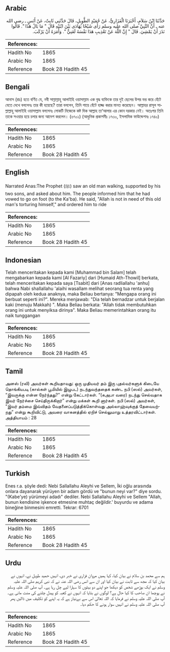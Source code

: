 ## Arabic


<div dir="rtl" lang="ar" style={{fontSize:'larger',backgroundColor:'#f8f9fa',padding:20}}>
حَدَّثَنَا ابْنُ سَلاَمٍ، أَخْبَرَنَا الْفَزَارِيُّ، عَنْ حُمَيْدٍ الطَّوِيلِ، قَالَ حَدَّثَنِي ثَابِتٌ، عَنْ أَنَسٍ ـ رضى الله عنه ـ أَنَّ النَّبِيَّ صلى الله عليه وسلم رَأَى شَيْخًا يُهَادَى بَيْنَ ابْنَيْهِ قَالَ ‏"‏ مَا بَالُ هَذَا ‏"‏‏.‏ قَالُوا نَذَرَ أَنْ يَمْشِيَ‏.‏ قَالَ ‏"‏ إِنَّ اللَّهَ عَنْ تَعْذِيبِ هَذَا نَفْسَهُ لَغَنِيٌّ ‏"‏‏.‏ وَأَمَرَهُ أَنْ يَرْكَبَ‏.‏
</div>
<div style={{backgroundColor:'#f8f9fa',padding:20, marginBottom: 10}}><table> <thead> <tr> <th>References:</th> <th></th> </tr> </thead> <tbody><tr><td>Hadith No</td><td>1865</td></tr><tr><td>Arabic No</td><td>1865</td></tr><tr><td>Reference</td><td>Book 28 Hadith 45</td></tr></tbody></table></div>

## Bengali


<div dir="ltr" lang="bn" style={{fontSize:'larger',backgroundColor:'#f8f9fa',padding:20}}>
আনাস (রাঃ) হতে বর্ণিত যে, নবী সাল্লাল্লাহু আলাইহি ওয়াসাল্লাম এক বৃদ্ধ ব্যক্তিকে তার দুই ছেলের উপর ভর করে হেঁটে যেতে দেখে বললেনঃ তার কী হয়েছে? তারা বললেন, তিনি পায়ে হেঁটে হাজ্জ করার মানত করেছেন। আল্লাহর রাসূল সাল্লাল্লাহু আলাইহি ওয়াসাল্লাম বললেনঃ লোকটি নিজেকে কষ্ট দিক আল্লাহ তা‘আলার এর কোন দরকার নেই। অতঃপর তিনি তাকে সওয়ার হয়ে চলার জন্য আদেশ করলেন। (৬৭০১) (আধুনিক প্রকাশনীঃ ১৭৩০, ইসলামিক ফাউন্ডেশনঃ ১৭৪০)
</div>
<div style={{backgroundColor:'#f8f9fa',padding:20, marginBottom: 10}}><table> <thead> <tr> <th>References:</th> <th></th> </tr> </thead> <tbody><tr><td>Hadith No</td><td>1865</td></tr><tr><td>Arabic No</td><td>1865</td></tr><tr><td>Reference</td><td>Book 28 Hadith 45</td></tr></tbody></table></div>

## English


<div dir="ltr" lang="en" style={{fontSize:'larger',backgroundColor:'#f8f9fa',padding:20}}>
Narrated Anas:The Prophet (ﷺ) saw an old man walking, supported by his two sons, and asked about him. The people informed him that he had vowed to go on foot (to the Ka'ba). He said, "Allah is not in need of this old man's torturing himself," and ordered him to ride
</div>
<div style={{backgroundColor:'#f8f9fa',padding:20, marginBottom: 10}}><table> <thead> <tr> <th>References:</th> <th></th> </tr> </thead> <tbody><tr><td>Hadith No</td><td>1865</td></tr><tr><td>Arabic No</td><td>1865</td></tr><tr><td>Reference</td><td>Book 28 Hadith 45</td></tr></tbody></table></div>

## Indonesian


<div dir="ltr" lang="id" style={{fontSize:'larger',backgroundColor:'#f8f9fa',padding:20}}>
Telah menceritakan kepada kami [Muhammad bin Salam] telah mengabarkan kepada kami [Al Fazariy] dari [Humaid Ath-Thowil] berkata, telah menceritakan kepada saya [Tsabit] dari [Anas radliallahu 'anhu] bahwa Nabi shallallahu 'alaihi wasallam melihat seorang tua renta yang dipapah oleh kedua anaknya, maka Beliau bertanya: "Mengapa orang ini berbuat seperti ini?". Mereka menjawab: "Dia telah bernadzar untuk berjalan kaki (menuju Makkah) ". Maka Beliau berkata: "Allah tidak membutuhkan orang ini untuk menyiksa dirinya". Maka Beliau memerintahkan orang itu naik tunggangan
</div>
<div style={{backgroundColor:'#f8f9fa',padding:20, marginBottom: 10}}><table> <thead> <tr> <th>References:</th> <th></th> </tr> </thead> <tbody><tr><td>Hadith No</td><td>1865</td></tr><tr><td>Arabic No</td><td>1865</td></tr><tr><td>Reference</td><td>Book 28 Hadith 45</td></tr></tbody></table></div>

## Tamil


<div dir="ltr" lang="ta" style={{fontSize:'larger',backgroundColor:'#f8f9fa',padding:20}}>
அனஸ் (ரலி) அவர்கள் கூறியதாவது: ஒரு முதியவர் தம் இரு புதல்வர்களுக் கிடையே தொங்கியபடி (கால்கள் பூமியில் இழுபட) நடந்துவந்ததைக் கண்ட நபி (ஸல்) அவர்கள், “இவருக்கு என்ன நேர்ந்தது?” என்று கேட்டார்கள். “(கஅபா வரை) நடந்து செல்வதாக இவர் நேர்ச்சை செய்திருக்கிறார்” என்று மக்கள் கூறி னார்கள். நபி (ஸல்) அவர்கள், “இவர் தம்மை இவ்விதம் வேதனைப்படுத்திக்கொள்வது அல்லாஹ்வுக்குத் தேவையற்றது” என்று கூறிவிட்டு, அவரை வாகனத்தில் ஏறிச் செல்லுமாறு உத்தரவிட்டார்கள். அத்தியாயம் : 28
</div>
<div style={{backgroundColor:'#f8f9fa',padding:20, marginBottom: 10}}><table> <thead> <tr> <th>References:</th> <th></th> </tr> </thead> <tbody><tr><td>Hadith No</td><td>1865</td></tr><tr><td>Arabic No</td><td>1865</td></tr><tr><td>Reference</td><td>Book 28 Hadith 45</td></tr></tbody></table></div>

## Turkish


<div dir="ltr" lang="tr" style={{fontSize:'larger',backgroundColor:'#f8f9fa',padding:20}}>
Enes r.a. şöyle dedi: Nebi Sallallahu Aleyhi ve Sellem, İki oğlu arasında onlara dayanarak yürüyen bir adam gördü ve "bunun neyi var?" diye sordu. "(Kabe'ye) yürümeyi adadı" dediler. Nebi Sallallahu Aleyhi ve Sellem "Allah, bunun kendisine işkence etmesine muhtaç değildir.' buyurdu ve adama bineğine binmesini emretti. Tekrar: 6701
</div>
<div style={{backgroundColor:'#f8f9fa',padding:20, marginBottom: 10}}><table> <thead> <tr> <th>References:</th> <th></th> </tr> </thead> <tbody><tr><td>Hadith No</td><td>1865</td></tr><tr><td>Arabic No</td><td>1865</td></tr><tr><td>Reference</td><td>Book 28 Hadith 45</td></tr></tbody></table></div>

## Urdu


<div dir="rtl" lang="ur" style={{fontSize:'larger',backgroundColor:'#f8f9fa',padding:20}}>
ہم سے محمد بن سلام نے بیان کیا، کہا ہمیں مروان فزاری نے خبر دی، انہیں حمید طویل نے، انہوں نے بیان کیا کہ مجھ سے ثابت نے بیان کیا اور ان سے انس رضی اللہ عنہ نے کہ نبی کریم صلی اللہ علیہ وسلم نے ایک بوڑھے شخص کو دیکھا جو اپنے دو بیٹوں کا سہارا لیے چل رہا ہے۔ آپ صلی اللہ علیہ وسلم نے پوچھا ان صاحب کا کیا حال ہے؟ لوگوں نے بتایا کہ انہوں نے کعبہ کو پیدل چلنے کی منت مانی ہے۔ آپ صلی اللہ علیہ وسلم نے فرمایا کہ اللہ تعالیٰ اس سے بےنیاز ہے کہ یہ اپنے کو تکلیف میں ڈالیں پھر آپ صلی اللہ علیہ وسلم نے انہیں سوار ہونے کا حکم دیا۔
</div>
<div style={{backgroundColor:'#f8f9fa',padding:20, marginBottom: 10}}><table> <thead> <tr> <th>References:</th> <th></th> </tr> </thead> <tbody><tr><td>Hadith No</td><td>1865</td></tr><tr><td>Arabic No</td><td>1865</td></tr><tr><td>Reference</td><td>Book 28 Hadith 45</td></tr></tbody></table></div>